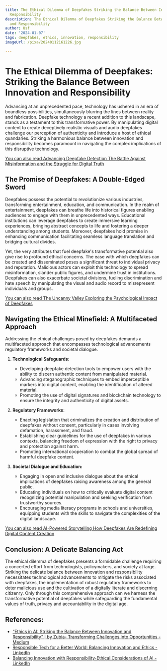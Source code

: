 ```yaml
---
title: The Ethical Dilemma of Deepfakes Striking the Balance Between Innovation and
  Responsibility
description: The Ethical Dilemma of Deepfakes Striking the Balance Between Innovation
  and Responsibility
author: Usf
date: '2024-01-07'
tags: deepfakes, ethics, innovation, responsibility
imageUrl: /pixa/20240112161226.jpg

---
```

# The Ethical Dilemma  of  Deepfakes: Striking the Balance Between Innovation and Responsibility

Advancing at  an  unprecedented pace, technology has ushered in an era  of boundless possibilities, simultaneously blurring the lines between reality and fabrication.  Deepfake technology a  recent addition to this landscape, stands as a testament to this transformative  power. By manipulating digital content to create deceptively realistic visuals and audio deepfakes  challenge our perception of authenticity and introduce a host of ethical quandaries. Striking a harmonious balance between innovation and responsibility becomes paramount  in  navigating  the complex implications of this  disruptive  technology.

[You can also read Advancing Deepfake Detection The  Battle Against Misinformation and the  Struggle  for Digital Truth](Advancing%20Deepfake%20Detection%20The%20Battle%20Against%20Misinformation%20and%20the%20Struggle%20for%20Digital%20Truth)


## The Promise of Deepfakes: A Double-Edged Sword

Deepfakes possess the potential to revolutionize various industries, transforming entertainment, education, and communication. In the realm of entertainment, deepfakes can breathe life into historical figures enabling audiences to engage with them in unprecedented  ways. Educational institutions can leverage deepfakes to  create immersive  learning experiences,  bringing abstract concepts to life and fostering a deeper understanding among  students. Moreover, deepfakes hold promise in enhancing communication facilitating seamless language translation and bridging  cultural divides.

Yet, the very  attributes  that fuel deepfake's transformative potential also give rise to profound ethical  concerns. The ease with  which deepfakes can be created and disseminated poses a significant threat to individual privacy and  reputation. Malicious actors can exploit this technology to spread misinformation, slander public figures, and undermine trust in institutions. Deepfakes can also exacerbate societal divisions, fueling discrimination  and hate speech by manipulating the visual and  audio record to misrepresent individuals and groups.

[You can also read The Uncanny Valley Exploring the Psychological Impact of Deepfakes](The%20Uncanny%20Valley%20Exploring%20the%20Psychological%20Impact%20of%20Deepfakes)


## Navigating the Ethical Minefield: A Multifaceted  Approach

Addressing the  ethical challenges posed by deepfakes demands a multifaceted approach that encompasses technological advancements  regulatory  frameworks and  societal  dialogue.

1. **Technological Safeguards:**

   - Developing deepfake detection tools to empower users with the ability to discern authentic content from manipulated material.
   - Advancing steganographic techniques to embed imperceptible  markers into digital content, enabling the identification of altered material.
    - Promoting the use of digital signatures and blockchain technology to ensure the integrity and authenticity of digital assets.

2. **Regulatory Frameworks:**

   - Enacting legislation that criminalizes the  creation  and distribution of deepfakes without consent,  particularly in cases involving defamation, harassment, and fraud.
   - Establishing clear guidelines for the use of deepfakes in various  contexts,  balancing freedom of expression with the right to privacy and protection against harm.
   - Promoting international cooperation to combat the  global spread of harmful deepfake content.

3. **Societal Dialogue and Education:**

    - Engaging in open and inclusive dialogue about the ethical implications of deepfakes raising awareness among the  general public.
    - Educating  individuals on how to critically  evaluate digital content recognizing potential manipulation and seeking verification from trustworthy sources.
    - Encouraging media literacy programs in schools and universities, equipping students with the skills to navigate the complexities  of the digital landscape.

[You can also read AI-Powered Storytelling How Deepfakes Are Redefining Digital Content Creation](AI-Powered%20Storytelling%20How%20Deepfakes%20Are%20Redefining%20Digital%20Content%20Creation)


## Conclusion:  A Delicate Balancing Act

The ethical dilemma of deepfakes presents a formidable challenge requiring a concerted effort from technologists,  policymakers, and  society at large. Striking  the delicate balance between innovation and responsibility necessitates  technological advancements to mitigate the risks associated with deepfakes, the implementation of robust regulatory frameworks to deter malicious use and the cultivation of a digitally  literate and discerning citizenry. Only  through this comprehensive approach can we harness the transformative potential of deepfakes while safeguarding the fundamental values of  truth, privacy and accountability in the digital age.

## References:
- [“Ethics in AI: Striking the Balance Between Innovation and Responsibility” | by Zubia-  Transforming Challenges into Opportunities - Medium](https://medium.com/@zubiazulfiqar86/ethics-in-ai-striking-the-balance-between-innovation-and-responsibility-a2878c028f60)
- [Responsible Tech for a Better World: Balancing Innovation and Ethics - LinkedIn](https://www.linkedin.com/pulse/responsible-tech-better-world-balancing-innovation-ethics-yildirim)
- [Balancing Innovation with Responsibility-Ethical Considerations of AI - LinkedIn](https://www.linkedin.com/pulse/balancing-innovation-responsibility-ethical-considerations)
